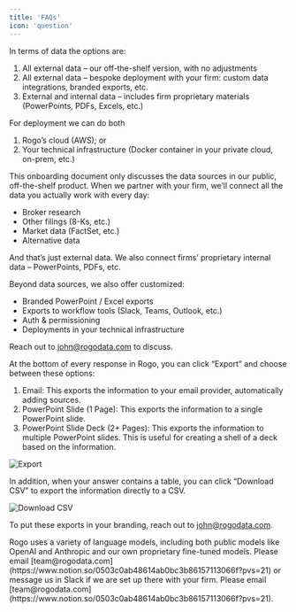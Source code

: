```yaml
---
title: 'FAQs'
icon: 'question'
---
```


<AccordionGroup>

<Accordion title="What are my firm’s options for partnering with Rogo?">
In terms of data the options are:

1. All external data – our off-the-shelf version, with no adjustments
2. All external data – bespoke deployment with your firm: custom data integrations, branded exports, etc.
3. External and internal data – includes firm proprietary materials (PowerPoints, PDFs, Excels, etc.)

For deployment we can do both

1. Rogo’s cloud (AWS); or
2. Your technical infrastructure (Docker container in your private cloud, on-prem, etc.)
</Accordion>

<Accordion title="How can Rogo be customized for my firm?">
This onboarding document only discusses the data sources in our public, off-the-shelf product. When we partner with your firm, we’ll connect all the data you actually work with every day:

- Broker research
- Other filings (8-Ks, etc.)
- Market data (FactSet, etc.)
- Alternative data

And that’s just external data. We also connect firms’ proprietary internal data – PowerPoints, PDFs, etc.

Beyond data sources, we also offer customized:

- Branded PowerPoint / Excel exports
- Exports to workflow tools (Slack, Teams, Outlook, etc.)
- Auth & permissioning
- Deployments in your technical infrastructure

Reach out to [john@rogodata.com](https://www.notion.so/531a3f3e571b4ba8b9ae56fd86014e46?pvs=21) to discuss.
</Accordion>

<Accordion title="How do I export answers from Rogo?">
At the bottom of every response in Rogo, you can click “Export” and choose between these options:

1. Email: This exports the information to your email provider, automatically adding sources.
2. PowerPoint Slide (1 Page): This exports the information to a single PowerPoint slide.
3. PowerPoint Slide Deck (2+ Pages): This exports the information to multiple PowerPoint slides. This is useful for creating a shell of a deck based on the information.

<img
  className="block dark:hidden"
  src="/images/faqs-1.png"
  alt="Export"
/>

In addition, when your answer contains a table, you can click “Download CSV” to export the information directly to a CSV.

<img
  className="block dark:hidden"
  src="/images/faqs-2.png"
  alt="Download CSV"
/>

To put these exports in your branding, reach out to [john@rogodata.com](https://www.notion.so/0503c0ab48614ab0bc3b86157113066f?pvs=21).
</Accordion>

<Accordion title="What model does Rogo use?">
Rogo uses a variety of language models, including both public models like OpenAI and Anthropic and our own proprietary fine-tuned models.
</Accordion>

<Accordion title="How do I request new data sources?">
Please email [team@rogodata.com](https://www.notion.so/0503c0ab48614ab0bc3b86157113066f?pvs=21) or message us in Slack if we are set up there with your firm.
</Accordion>

<Accordion title="How do I get in touch with Rogo?">
Please email [team@rogodata.com](https://www.notion.so/0503c0ab48614ab0bc3b86157113066f?pvs=21).
</Accordion>

</AccordionGroup>